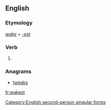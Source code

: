 ==English==

===Etymology===
''[[wake]]'' + ''[[-est]]''

===Verb===
{{en-verb form}}

# {{context|archaic}} {{form of|Second-person singular simple present form|wake}}

===Anagrams===
* [[tweaks#English|tweaks]]

[[Category:English second-person singular forms]]

[[fr:wakest]]